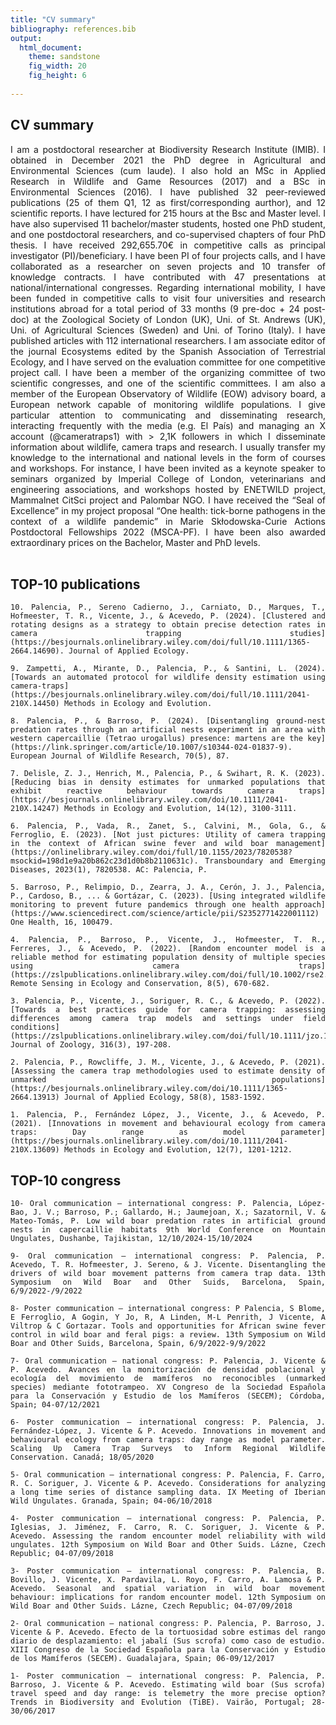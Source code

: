 ```yaml
---
title: "CV summary"
bibliography: references.bib
output: 
  html_document:
    theme: sandstone
    fig_width: 20
    fig_height: 6
  
---
```

<style>
body {
text-align: justify}
</style>


## CV summary
I am a postdoctoral researcher at Biodiversity Research Institute (IMIB). I obtained in December 2021 the PhD degree in Agricultural and Environmental Sciences (cum laude). I also hold an MSc in Applied Research in Wildlife and Game Resources (2017) and a BSc in Environmental Sciences (2016). I have published 32 peer-reviewed publications (25 of them Q1, 12 as first/corresponding aurthor), and 12 scientific reports. I have lectured for 215 hours at the Bsc and Master level. I have also supervised 11 bachelor/master students, hosted one PhD student, and one postdoctoral researchers, and co-supervised chapters of four PhD thesis. I have received 292,655.70€ in competitive calls as principal investigator (PI)/beneficiary. I have been PI of four projects calls, and I have collaborated as a researcher on seven projects and 10 transfer of knowledge contracts. I have contributed with 47 presentations at national/international congresses. Regarding international mobility, I have been funded in competitive calls to visit four universities and research institutions abroad for a total period of 33 months (9 pre-doc + 24 post-doc) at the Zoological Society of London (UK), Uni. of St. Andrews (UK), Uni. of Agricultural Sciences (Sweden) and Uni. of Torino (Italy). I have published articles with 112 international researchers. I am associate editor of the journal Ecosystems edited by the Spanish Association of Terrestrial Ecology, and I have served on the evaluation committee for one competitive project call. I have been a member of the organizing committee of two scientific congresses, and one of the scientific committees. I am also a member of the European Observatory of Wildlife (EOW) advisory board, a European network capable of monitoring wildlife populations. I give particular attention to communicating and disseminating research, interacting frequently with the media (e.g. El País) and managing an X account (@cameratraps1) with > 2,1K followers in which I disseminate information about wildlife, camera traps and research. I usually transfer my knowledge to the international and national levels in the form of courses and workshops. For instance, I have been invited as a keynote speaker to seminars organized by Imperial College of London, veterinarians and engineering associations, and workshops hosted by ENETWILD project, Mammalnet CitSci project and Palombar NGO. I have received the “Seal of Excellence” in my project proposal “One health: tick-borne pathogens in the context of a wildlife pandemic” in Marie Skłodowska-Curie Actions Postdoctoral Fellowships 2022 (MSCA-PF). I have been also awarded extraordinary prices on the Bachelor, Master and PhD levels. 
<br/><br/>

## TOP-10 publications
	10. Palencia, P., Sereno Cadierno, J., Carniato, D., Marques, T., Hofmeester, T. R., Vicente, J., & Acevedo, P. (2024). [Clustered and rotating designs as a strategy to obtain precise detection rates in camera trapping studies](https://besjournals.onlinelibrary.wiley.com/doi/full/10.1111/1365-2664.14690). Journal of Applied Ecology. 
	
	9. Zampetti, A., Mirante, D., Palencia, P., & Santini, L. (2024). [Towards an automated protocol for wildlife density estimation using camera‐traps](https://besjournals.onlinelibrary.wiley.com/doi/full/10.1111/2041-210X.14450) Methods in Ecology and Evolution. 
	
	8. Palencia, P., & Barroso, P. (2024). [Disentangling ground-nest predation rates through an artificial nests experiment in an area with western capercaillie (Tetrao urogallus) presence: martens are the key](https://link.springer.com/article/10.1007/s10344-024-01837-9). European Journal of Wildlife Research, 70(5), 87. 
	
	7. Delisle, Z. J., Henrich, M., Palencia, P., & Swihart, R. K. (2023). [Reducing bias in density estimates for unmarked populations that exhibit reactive behaviour towards camera traps](https://besjournals.onlinelibrary.wiley.com/doi/10.1111/2041-210X.14247) Methods in Ecology and Evolution, 14(12), 3100-3111. 
	
	6. Palencia, P., Vada, R., Zanet, S., Calvini, M., Gola, G., & Ferroglio, E. (2023). [Not just pictures: Utility of camera trapping in the context of African swine fever and wild boar management](https://onlinelibrary.wiley.com/doi/full/10.1155/2023/7820538?msockid=198d1e9a20b862c23d1d0b8b2110631c). Transboundary and Emerging Diseases, 2023(1), 7820538. AC: Palencia, P. 
	
	5. Barroso, P., Relimpio, D., Zearra, J. A., Cerón, J. J., Palencia, P., Cardoso, B., ... & Gortázar, C. (2023). [Using integrated wildlife monitoring to prevent future pandemics through one health approach](https://www.sciencedirect.com/science/article/pii/S2352771422001112) One Health, 16, 100479. 
	
	4. Palencia, P., Barroso, P., Vicente, J., Hofmeester, T. R., Ferreres, J., & Acevedo, P. (2022). [Random encounter model is a reliable method for estimating population density of multiple species using camera traps](https://zslpublications.onlinelibrary.wiley.com/doi/full/10.1002/rse2.269) Remote Sensing in Ecology and Conservation, 8(5), 670-682. 
	
	3. Palencia, P., Vicente, J., Soriguer, R. C., & Acevedo, P. (2022). [Towards a best practices guide for camera trapping: assessing differences among camera trap models and settings under field conditions](https://zslpublications.onlinelibrary.wiley.com/doi/full/10.1111/jzo.12945) Journal of Zoology, 316(3), 197-208.  
	
	2. Palencia, P., Rowcliffe, J. M., Vicente, J., & Acevedo, P. (2021). [Assessing the camera trap methodologies used to estimate density of unmarked populations](https://besjournals.onlinelibrary.wiley.com/doi/10.1111/1365-2664.13913) Journal of Applied Ecology, 58(8), 1583-1592. 
	
	1. Palencia, P., Fernández López, J., Vicente, J., & Acevedo, P. (2021). [Innovations in movement and behavioural ecology from camera traps: Day range as model parameter](https://besjournals.onlinelibrary.wiley.com/doi/10.1111/2041-210X.13609) Methods in Ecology and Evolution, 12(7), 1201-1212.


## TOP-10 congress
	10- Oral communication – international congress: P. Palencia, López-Bao, J. V.; Barroso, P.; Gallardo, H.; Jaumejoan, X.; Sazatornil, V. & Mateo-Tomás, P. Low wild boar predation rates in artificial ground nests in capercaillie habitats 9th World Conference on Mountain Ungulates, Dushanbe, Tajikistan, 12/10/2024-15/10/2024
	
	9- Oral communication – international congress: P. Palencia, P. Acevedo, T. R. Hofmeester, J. Sereno, & J. Vicente. Disentangling the drivers of wild boar movement patterns from camera trap data. 13th Symposium on Wild Boar and Other Suids, Barcelona, Spain, 6/9/2022-/9/2022
	
	8- Poster communication – international congress: P Palencia, S Blome, E Ferroglio, A Gogin, Y Jo, R, A Linden, M-L Penrith, J Vicente, A Viltrop & C Gortazar. Tools and opportunities for African swine fever control in wild boar and feral pigs: a review. 13th Symposium on Wild Boar and Other Suids, Barcelona, Spain, 6/9/2022-9/9/2022
	
	7- Oral communication – national congress: P. Palencia, J. Vicente & P. Acevedo. Avances en la monitorización de densidad poblacional y ecología del movimiento de mamíferos no reconocibles (unmarked species) mediante fototrampeo. XV Congreso de la Sociedad Española para la Conservación y Estudio de los Mamíferos (SECEM); Córdoba, Spain; 04-07/12/2021
	
	6- Poster communication – international congress: P. Palencia, J. Fernández-López, J. Vicente & P. Acevedo. Innovations in movement and behavioural ecology from camera traps: day range as model parameter. Scaling Up Camera Trap Surveys to Inform Regional Wildlife Conservation. Canadá; 18/05/2020
	
	5- Oral communication – international congress: P. Palencia, F. Carro, R. C. Soriguer, J. Vicente & P. Acevedo. Considerations for analyzing a long time series of distance sampling data. IX Meeting of Iberian Wild Ungulates. Granada, Spain; 04-06/10/2018
	
	4- Poster communication – international congress: P. Palencia, P. Iglesias, J. Jiménez, F. Carro, R. C. Soriguer, J. Vicente & P. Acevedo. Assessing the random encounter model reliability with wild ungulates. 12th Symposium on Wild Boar and Other Suids. Lázne, Czech Republic; 04-07/09/2018
	
	3- Poster communication – international congress: P. Palencia, B. Bovillo, J. Vicente, X. Pardavila, L. Royo, F. Carro, A. Lamosa & P. Acevedo. Seasonal and spatial variation in wild boar movement behaviour: implications for random encounter model. 12th Symposium on Wild Boar and Other Suids. Lázne, Czech Republic; 04-07/09/2018
	
	2- Oral communication – national congress: P. Palencia, P. Barroso, J. Vicente & P. Acevedo. Efecto de la tortuosidad sobre estimas del rango diario de desplazamiento: el jabalí (Sus scrofa) como caso de estudio. XIII Congreso de la Sociedad Española para la Conservación y Estudio de los Mamíferos (SECEM). Guadalajara, Spain; 06-09/12/2017
	
	1- Poster communication – international congress: P. Palencia, P. Barroso, J. Vicente & P. Acevedo. Estimating wild boar (Sus scrofa) travel speed and day range: is telemetry the more precise option? Trends in Biodiversity and Evolution (TiBE). Vairão, Portugal; 28-30/06/2017

<br/><br/>

